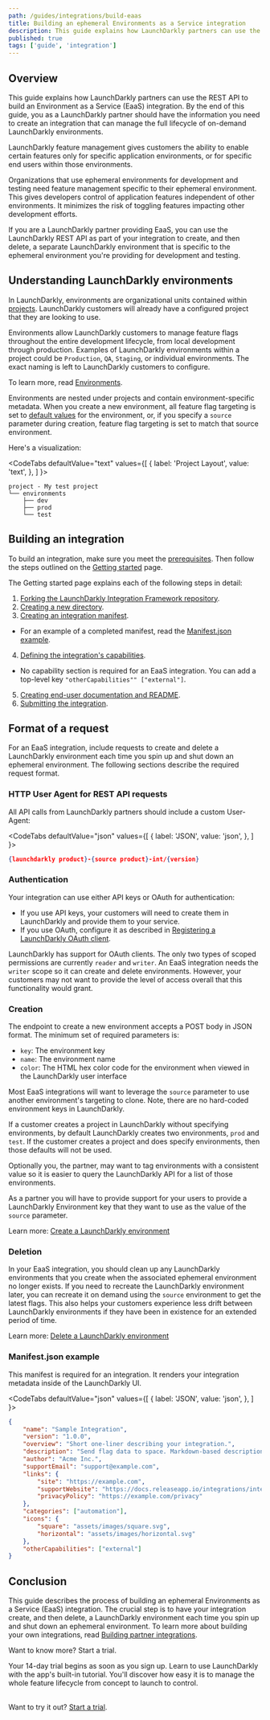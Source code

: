 ```yaml
---
path: /guides/integrations/build-eaas
title: Building an ephemeral Environments as a Service integration
description: This guide explains how LaunchDarkly partners can use the REST API to build an EaaS integration.
published: true
tags: ['guide', 'integration']
---
```


## Overview

This guide explains how LaunchDarkly partners can use the REST API to build an Environment as a Service (EaaS) integration. By the end of this guide, you as a LaunchDarkly partner should have the information you need to create an integration that can manage the full lifecycle of on-demand LaunchDarkly environments.

LaunchDarkly feature management gives customers the ability to enable certain features only for specific application environments, or for specific end users within those environments.

Organizations that use ephemeral environments for development and testing need feature management specific to their ephemeral environment. This gives developers control of application features independent of other environments. It minimizes the risk of toggling features impacting other development efforts.

If you are a LaunchDarkly partner providing EaaS, you can use the LaunchDarkly REST API as part of your integration to create, and then delete, a separate LaunchDarkly environment that is specific to the ephemeral environment you're providing for development and testing.

## Understanding LaunchDarkly environments

In LaunchDarkly, environments are organizational units contained within [projects](/home/organize/projects). LaunchDarkly customers will already have a configured project that they are looking to use.

Environments allow LaunchDarkly customers to manage feature flags throughout the entire development lifecycle, from local development through production. Examples of LaunchDarkly environments within a project could be `Production`, `QA`, `Staging`, or individual environments. The exact naming is left to LaunchDarkly customers to configure.

To learn more, read [Environments](/home/organize/environments).

Environments are nested under projects and contain environment-specific metadata. When you create a new environment, all feature flag targeting is set to [default values](/home/getting-started/feature-flags#setting-default-values) for the environment, or, if you specify a `source` parameter during creation, feature flag targeting is set to match that source environment.

Here's a visualization:

<CodeTabs
  defaultValue="text"
  values={[
    { label: 'Project Layout', value: 'text', },
  ]
}>
<CodeTabItem value="text">

```text
project - My test project
└── environments
    ├── dev
    ├── prod
    └── test
```

</CodeTabItem>
</CodeTabs>

## Building an integration

To build an integration, make sure you meet the [prerequisites](/integrations/partner-integrations/getting-started#prerequisites). Then follow the steps outlined on the [Getting started](/integrations/partner-integrations/getting-started) page.

The Getting started page explains each of the following steps in detail:

1. [Forking the LaunchDarkly Integration Framework repository](/integrations/partner-integrations/getting-started#fork-the-launchdarkly-integration-framework-repository).
2. [Creating a new directory](/integrations/partner-integrations/getting-started#create-a-new-directory).
3. [Creating an integration manifest](/integrations/partner-integrations/getting-started#create-an-integration-manifest).
  - For an example of a completed manifest, read the [Manifest.json example](#manifestjson-example).
4. [Defining the integration's capabilities](/integrations/partner-integrations/getting-started#define-the-integrations-capabilities).
  - No capability section is required for an EaaS integration. You can add a top-level key `"otherCapabilities"" ["external"]`.
5. [Creating end-user documentation and README](/integrations/partner-integrations/getting-started#create-end-user-documentation-and-readme).
6. [Submitting the integration](/integrations/partner-integrations/getting-started#submit-the-integration).

## Format of a request

For an EaaS integration, include requests to create and delete a LaunchDarkly environment each time you spin up and shut down an ephemeral environment. The following sections describe the required request format.

### HTTP User Agent for REST API requests

All API calls from LaunchDarkly partners should include a custom User-Agent: 

<CodeTabs
  defaultValue="json"
  values={[
    { label: 'JSON', value: 'json', },
  ]
}>
<CodeTabItem value="json">

```json
{launchdarkly product}-{source product}-int/{version}
```
</CodeTabItem>
</CodeTabs>


### Authentication

Your integration can use either API keys or OAuth for authentication:
- If you use API keys, your customers will need to create them in LaunchDarkly and provide them to your service. 
- If you use OAuth, configure it as described in [Registering a LaunchDarkly OAuth client](/integrations/partner-integrations/oauth-client-registration).

LaunchDarkly has support for OAuth clients. The only two types of scoped permissions are currently `reader` and `writer`. An EaaS integration needs the `writer` scope so it can create and delete environments. However, your customers may not want to provide the level of access overall that this functionality would grant.

### Creation

The endpoint to create a new environment accepts a POST body in JSON format. The minimum set of required parameters is:

* `key`: The environment key
* `name`: The environment name
* `color`: The HTML hex color code for the environment when viewed in the LaunchDarkly user interface

Most EaaS integrations will want to leverage the `source` parameter to use another environment's targeting to clone. Note, there are no hard-coded environment keys in LaunchDarkly. 

If a customer creates a project in LaunchDarkly without specifying environments, by default LaunchDarkly creates two environments, `prod` and `test`. If the customer creates a project and does specify environments, then those defaults will not be used.

Optionally you, the partner, may want to tag environments with a consistent value so it is easier to query the LaunchDarkly API for a list of those environments.

As a partner you will have to provide support for your users to provide a LaunchDarkly Environment key that they want to use as the value of the `source` parameter.

<LearnMore>

Learn more: [Create a LaunchDarkly environment](https://apidocs.launchdarkly.com/tag/Environments#operation/postEnvironment)

</LearnMore>

### Deletion

In your EaaS integration, you should clean up any LaunchDarkly environments that you create when the associated ephemeral environment no longer exists. If you need to recreate the LaunchDarkly environment later, you can recreate it on demand using the `source` environment to get the latest flags. This also helps your customers experience less drift between LaunchDarkly environments if they have been in existence for an extended period of time.

<LearnMore>

Learn more: [Delete a LaunchDarkly environment](https://apidocs.launchdarkly.com/tag/Environments#operation/deleteEnvironment)

</LearnMore>



### Manifest.json example

This manifest is required for an integration. It renders your integration metadata inside of the LaunchDarkly UI.

<CodeTabs
  defaultValue="json"
  values={[
    { label: 'JSON', value: 'json', },
  ]
}>
<CodeTabItem value="json">

```json
{
	"name": "Sample Integration",
	"version": "1.0.0",
	"overview": "Short one-liner describing your integration.",
	"description": "Send flag data to space. Markdown-based description.",
	"author": "Acme Inc.",
	"supportEmail": "support@example.com",
	"links": {
		"site": "https://example.com",
		"supportWebsite": "https://docs.releaseapp.io/integrations/integrations-overview/launchdarkly-integration",
		"privacyPolicy": "https://example.com/privacy"
	},
	"categories": ["automation"],
	"icons": {
		"square": "assets/images/square.svg",
		"horizontal": "assets/images/horizontal.svg"
	},
	"otherCapabilities": ["external"]
}
```

</CodeTabItem>
</CodeTabs>


## Conclusion

This guide describes the process of building an ephemeral Environments as a Service (EaaS) integration. The crucial step is to have your integration create, and then delete, a LaunchDarkly environment each time you spin up and shut down an ephemeral environment. To learn more about building your own integrations, read [Building partner integrations](/integrations/partner-integrations).

<Callout intent="primary" site="launchDarkly">
<CalloutTitle>Want to know more? Start a trial.</CalloutTitle>
<CalloutDescription>

Your 14-day trial begins as soon as you sign up. Learn to use LaunchDarkly with the app's built-in tutorial. You'll discover how easy it is to manage the whole feature lifecycle from concept to launch to control.<br/><br/>

Want to try it out? [Start a trial](https://launchdarkly.com/start-trial/).

</CalloutDescription>
</Callout>
